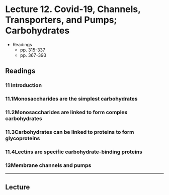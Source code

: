 # Lecture 12. Covid-19, Channels, Transporters, and Pumps; Carbohydrates

- Readings
  - pp. 315-337
  - pp. 367-393

## Readings

### 11<SPACE/> Introduction

### 11.1<SPACE/>Monosaccharides are the simplest carbohydrates

### 11.2<SPACE/>Monosaccharides are linked to form complex carbohydrates

### 11.3<SPACE/>Carbohydrates can be linked to proteins to form glycoproteins

### 11.4<SPACE/>Lectins are specific carbohydrate-binding proteins

### 13<SPACE/>Membrane channels and pumps

---

## Lecture